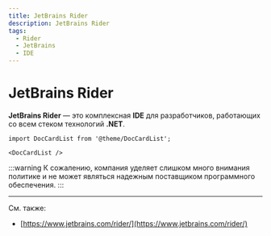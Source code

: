 ```yaml
---
title: JetBrains Rider
description: JetBrains Rider
tags:
  - Rider
  - JetBrains
  - IDE
---
```


# JetBrains Rider

**JetBrains Rider** — это комплексная **IDE** для разработчиков, работающих со всем стеком технологий **.NET**.

```mdx-code-block
import DocCardList from '@theme/DocCardList';

<DocCardList />
```

:::warning
К сожалению, компания уделяет слишком много внимания политике и не может являться надежным поставщиком программного обеспечения.
:::

---

См. также:

* [https://www.jetbrains.com/rider/](https://www.jetbrains.com/rider/)
